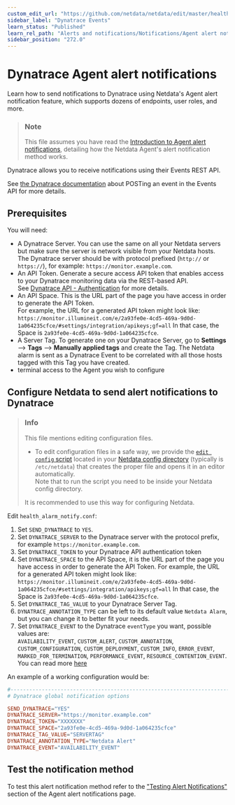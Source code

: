 ```yaml
---
custom_edit_url: "https://github.com/netdata/netdata/edit/master/health/notifications/dynatrace/README.md"
sidebar_label: "Dynatrace Events"
learn_status: "Published"
learn_rel_path: "Alerts and notifications/Notifications/Agent alert notifications"
sidebar_position: "272.0"
---
```

# Dynatrace Agent alert notifications

Learn how to send notifications to Dynatrace using Netdata's Agent alert notification feature, which supports dozens of endpoints, user roles, and more.

> ### Note
>
> This file assumes you have read the [Introduction to Agent alert notifications](/docs/alerts-and-notifications/notifications/agent-alert-notifications), detailing how the Netdata Agent's alert notification method works.

Dynatrace allows you to receive notifications using their Events REST API.

See [the Dynatrace documentation](https://www.dynatrace.com/support/help/dynatrace-api/environment-api/events-v2/post-event) about POSTing an event in the Events API for more details.

## Prerequisites

You will need:

- A Dynatrace Server. You can use the same on all your Netdata servers but make sure the server is network visible from your Netdata hosts.
  The Dynatrace server should be with protocol prefixed (`http://` or `https://`), for example: `https://monitor.example.com`.
- An API Token. Generate a secure access API token that enables access to your Dynatrace monitoring data via the REST-based API.  
  See [Dynatrace API - Authentication](https://www.dynatrace.com/support/help/extend-dynatrace/dynatrace-api/basics/dynatrace-api-authentication/) for more details.
- An API Space. This is the URL part of the page you have access in order to generate the API Token.  
  For example, the URL for a generated API token might look like: `https://monitor.illumineit.com/e/2a93fe0e-4cd5-469a-9d0d-1a064235cfce/#settings/integration/apikeys;gf=all` In that case, the Space is `2a93fe0e-4cd5-469a-9d0d-1a064235cfce`.
- A Server Tag. To generate one on your Dynatrace Server, go to **Settings** --> **Tags** --> **Manually applied tags** and create the Tag.
  The Netdata alarm is sent as a Dynatrace Event to be correlated with all those hosts tagged with this Tag you have created.
- terminal access to the Agent you wish to configure

## Configure Netdata to send alert notifications to Dynatrace

> ### Info
>
> This file mentions editing configuration files.  
>
> - To edit configuration files in a safe way, we provide the [`edit config` script](/docs/getting-started/manage-and-configure/configuration#use-edit-config-to-edit-configuration-files) located in your [Netdata config directory](/docs/getting-started/manage-and-configure/configuration#the-netdata-config-directory) (typically is `/etc/netdata`) that creates the proper file and opens it in an editor automatically.  
> Note that to run the script you need to be inside your Netdata config directory.
>
> It is recommended to use this way for configuring Netdata.

Edit `health_alarm_notify.conf`:

1. Set `SEND_DYNATRACE` to `YES`.
2. Set `DYNATRACE_SERVER` to the Dynatrace server with the protocol prefix, for example `https://monitor.example.com`.
3. Set `DYNATRACE_TOKEN` to your Dynatrace API authentication token
4. Set `DYNATRACE_SPACE` to the API Space, it is the URL part of the page you have access in order to generate the API Token. For example, the URL for a generated API token might look like: `https://monitor.illumineit.com/e/2a93fe0e-4cd5-469a-9d0d-1a064235cfce/#settings/integration/apikeys;gf=all` In that case, the Space is `2a93fe0e-4cd5-469a-9d0d-1a064235cfce`.
5. Set `DYNATRACE_TAG_VALUE` to your Dynatrace Server Tag.
6. `DYNATRACE_ANNOTATION_TYPE` can be left to its default value `Netdata Alarm`, but you can change it to better fit  your needs.
7. Set `DYNATRACE_EVENT` to the Dynatrace `eventType` you want, possible values are:  
   `AVAILABILITY_EVENT`, `CUSTOM_ALERT`, `CUSTOM_ANNOTATION`, `CUSTOM_CONFIGURATION`, `CUSTOM_DEPLOYMENT`, `CUSTOM_INFO`, `ERROR_EVENT`, `MARKED_FOR_TERMINATION`, `PERFORMANCE_EVENT`, `RESOURCE_CONTENTION_EVENT`. You can read more [here](https://www.dynatrace.com/support/help/dynatrace-api/environment-api/events-v2/post-event#request-body-objects)

An example of a working configuration would be:

```conf
#------------------------------------------------------------------------------
# Dynatrace global notification options

SEND_DYNATRACE="YES"
DYNATRACE_SERVER="https://monitor.example.com"
DYNATRACE_TOKEN="XXXXXXX"
DYNATRACE_SPACE="2a93fe0e-4cd5-469a-9d0d-1a064235cfce"
DYNATRACE_TAG_VALUE="SERVERTAG"
DYNATRACE_ANNOTATION_TYPE="Netdata Alert"
DYNATRACE_EVENT="AVAILABILITY_EVENT"
```

## Test the notification method

To test this alert notification method refer to the ["Testing Alert Notifications"](/docs/alerts-and-notifications/notifications/agent-alert-notifications#testing-alert-notifications) section of the Agent alert notifications page.
